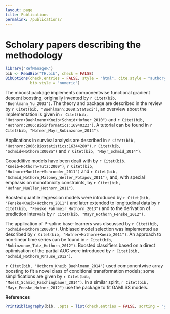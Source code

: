```yaml
---
layout: page
title: Publications
permalink: /publications/
---
```


Scholary papers describing the methodology
========================================================

```r
library("RefManageR")
bib <- ReadBib("TH.bib", check = FALSE)
BibOptions(check.entries = FALSE, style = "html", cite.style = "authoryear",
           bib.style = "numeric")
```
The mboost package implements componentwise functional gradient descent
boosting, originally invented by `r Citet(bib, "Buehlmann_Yu_2003")`.
The theory and package are described in the review by
`r Citet(bib, "Buehlmann:2008:StatSci")`, an overview about the implementation
is given in `r Citet(bib, "Hothorn+Buehlmann+Kneib+Schmid+Hofner_2010")`
and `r Citet(bib, "Hothorn:2006:Bioinformatics:16940323")`. A tutorial
can be found in `r Citet(bib, "Hofner_Mayr_Robinzonov_2014")`.

Applications in survival analysis are described in
`r Citet(bib, "Hothorn:2006:Biostatistics:16344280")`,
`r Citet(bib, "Schmid+Hothorn:2008a")` and `r Citet(bib, "Mayr_Schmid_2014")`.

Geoadditive models have been dealt with by 
`r Citet(bib, "Kneib+Hothorn+Tutz:2009")`,
`r Citet(bib, "Hothorn+Mueller+Schroeder_2011")` and `r Citet(bib, "Schmid_Hothorn_Maloney_Weller_Potapov_2011")`, and, with special emphasis
on monotonicity constraints, by `r Citet(bib, "Hofner_Mueller_Hothorn_2011")`.

Boosted quantile regression models were introduced by
`r Citet(bib, "Fenske+Kneib+Hothorn_2011")` and later extended
to longitudinal data by `r Citet(bib, "Fenske_Fahrmeir_Hothorn_2013")`
and to the derivation of prediction intervals by
`r Citet(bib, "Mayr_Hothorn_Fenske_2012")`.

The application of P-spline base-learners was discussed by
`r Citet(bib, "Schmid+Hothorn:2008b")`. Unbiased model selection
was implemented as described by `r Citet(bib, "Hofner+Hothorn+Kneib_2011")`.
An approach to non-linear time series can be found in
`r Citet(bib, "Robinzonov_Tutz_Hothorn_2012")`.
Boosted classifiers based on a direct optimisation of the partial AUC were
introduced by `r Citet(bib, "Schmid_Hothorn_Krause_2012")`.

`r Citet(bib, "Hothorn_Kneib_Buehlmann_2014")` used componentwise array
boosting to fit a novel class of conditional transformation models; 
some simplifications are given by `r Citet(bib, "Moest_Schmid_Faschingbauer_2014")`.
In a similar spirit, `r Citet(bib, "Mayr_Fenske_Hofner_2012")` use the 
package to fit GAMLSS models.

**References**

```r
PrintBibliography(bib, .opts = list(check.entries = FALSE, sorting = "ynt"))
```
